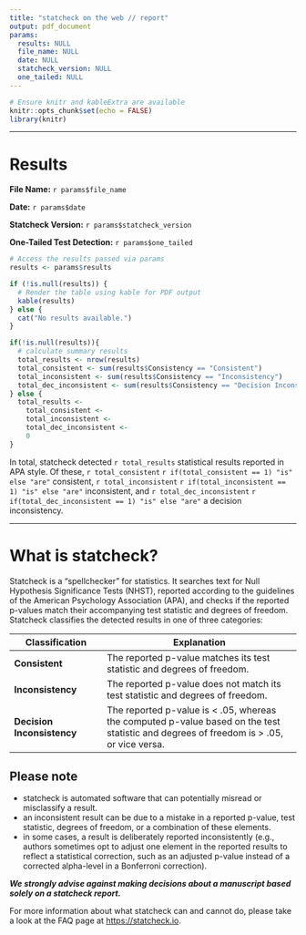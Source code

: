 ```yaml
---
title: "statcheck on the web // report"
output: pdf_document
params:
  results: NULL
  file_name: NULL
  date: NULL
  statcheck_version: NULL
  one_tailed: NULL
---
```


```r
# Ensure knitr and kableExtra are available
knitr::opts_chunk$set(echo = FALSE)
library(knitr)
```

```{=tex}
\begin{center}
\includegraphics[width=0.5\textwidth]{statcheck-cropped.png}
\end{center}
```

------------------------------------------------------------------------

# Results

**File Name:** `r params$file_name`

**Date:** `r params$date`

**Statcheck Version:** `r params$statcheck_version`

**One-Tailed Test Detection:** `r params$one_tailed`

```r
# Access the results passed via params
results <- params$results

if (!is.null(results)) {
  # Render the table using kable for PDF output
  kable(results)
} else {
  cat("No results available.")
}
```

```r
if(!is.null(results)){
  # calculate summary results
  total_results <- nrow(results)
  total_consistent <- sum(results$Consistency == "Consistent")
  total_inconsistent <- sum(results$Consistency == "Inconsistency")
  total_dec_inconsistent <- sum(results$Consistency == "Decision Inconsistency")
} else {
  total_results <- 
    total_consistent <- 
    total_inconsistent <- 
    total_dec_inconsistent <- 
    0
}
```

In total, statcheck detected `r total_results` statistical results reported in APA style. Of these, `r total_consistent` `r if(total_consistent == 1) "is" else "are"` consistent, `r total_inconsistent` `r if(total_inconsistent == 1) "is" else "are"` inconsistent, and `r total_dec_inconsistent` `r if(total_dec_inconsistent == 1) "is" else "are"` a decision inconsistency.

------------------------------------------------------------------------

\pagebreak

# What is statcheck?

Statcheck is a "spellchecker" for statistics. It searches text for Null Hypothesis Significance Tests (NHST), reported according to the guidelines of the American Psychology Association (APA), and checks if the reported p-values match their accompanying test statistic and degrees of freedom. Statcheck classifies the detected results in one of three categories:

| Classification             | Explanation                                                                                                                               |
|-----------------------|------------------------------------------------|
| **Consistent**             | The reported p-value matches its test statistic and degrees of freedom.                                                                   |
| **Inconsistency**          | The reported p-value does not match its test statistic and degrees of freedom.                                                            |
| **Decision Inconsistency** | The reported p-value is \< .05, whereas the computed p-value based on the test statistic and degrees of freedom is \> .05, or vice versa. |

## Please note

-   statcheck is automated software that can potentially misread or misclassify a result.
-   an inconsistent result can be due to a mistake in a reported p-value, test statistic, degrees of freedom, or a combination of these elements.
-   in some cases, a result is deliberately reported inconsistently (e.g., authors sometimes opt to adjust one element in the reported results to reflect a statistical correction, such as an adjusted p-value instead of a corrected alpha-level in a Bonferroni correction).

***We strongly advise against making decisions about a manuscript based solely on a statcheck report.***

For more information about what statcheck can and cannot do, please take a look at the FAQ page at <https://statcheck.io>.

